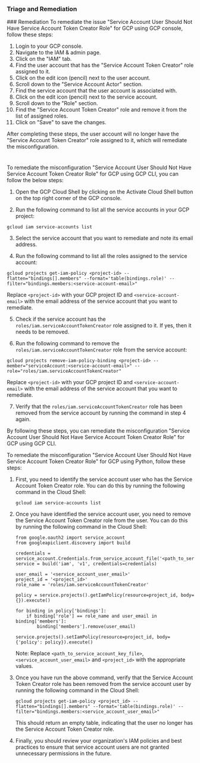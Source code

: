 
### Triage and Remediation
<Tabs>
<Tab title='Remediation'>
### Remediation

<AccordionGroup>
<Accordion title='Using Console' defaultOpen='true'>
To remediate the issue "Service Account User Should Not Have Service Account Token Creator Role" for GCP using GCP console, follow these steps:

1. Login to your GCP console.
2. Navigate to the IAM & admin page.
3. Click on the "IAM" tab.
4. Find the user account that has the "Service Account Token Creator" role assigned to it.
5. Click on the edit icon (pencil) next to the user account.
6. Scroll down to the "Service Account Actor" section.
7. Find the service account that the user account is associated with.
8. Click on the edit icon (pencil) next to the service account.
9. Scroll down to the "Role" section.
10. Find the "Service Account Token Creator" role and remove it from the list of assigned roles.
11. Click on "Save" to save the changes.

After completing these steps, the user account will no longer have the "Service Account Token Creator" role assigned to it, which will remediate the misconfiguration.

#
</Accordion>

<Accordion title='Using CLI'>
To remediate the misconfiguration "Service Account User Should Not Have Service Account Token Creator Role" for GCP using GCP CLI, you can follow the below steps:

1. Open the GCP Cloud Shell by clicking on the Activate Cloud Shell button on the top right corner of the GCP console.

2. Run the following command to list all the service accounts in your GCP project:

```
gcloud iam service-accounts list
```

3. Select the service account that you want to remediate and note its email address.

4. Run the following command to list all the roles assigned to the service account:

```
gcloud projects get-iam-policy <project-id> --flatten="bindings[].members" --format='table(bindings.role)' --filter="bindings.members:<service-account-email>"
```

Replace `<project-id>` with your GCP project ID and `<service-account-email>` with the email address of the service account that you want to remediate.

5. Check if the service account has the `roles/iam.serviceAccountTokenCreator` role assigned to it. If yes, then it needs to be removed.

6. Run the following command to remove the `roles/iam.serviceAccountTokenCreator` role from the service account:

```
gcloud projects remove-iam-policy-binding <project-id> --member="serviceAccount:<service-account-email>" --role="roles/iam.serviceAccountTokenCreator"
```

Replace `<project-id>` with your GCP project ID and `<service-account-email>` with the email address of the service account that you want to remediate.

7. Verify that the `roles/iam.serviceAccountTokenCreator` role has been removed from the service account by running the command in step 4 again.

By following these steps, you can remediate the misconfiguration "Service Account User Should Not Have Service Account Token Creator Role" for GCP using GCP CLI.
</Accordion>

<Accordion title='Using Python'>
To remediate the misconfiguration "Service Account User Should Not Have Service Account Token Creator Role" for GCP using Python, follow these steps:

1. First, you need to identify the service account user who has the Service Account Token Creator role. You can do this by running the following command in the Cloud Shell:

   ```
   gcloud iam service-accounts list
   ```

2. Once you have identified the service account user, you need to remove the Service Account Token Creator role from the user. You can do this by running the following command in the Cloud Shell:

   ```
   from google.oauth2 import service_account
   from googleapiclient.discovery import build

   credentials = service_account.Credentials.from_service_account_file('<path_to_service_account_key_file>')
   service = build('iam', 'v1', credentials=credentials)

   user_email = '<service_account_user_email>'
   project_id = '<project_id>'
   role_name = 'roles/iam.serviceAccountTokenCreator'

   policy = service.projects().getIamPolicy(resource=project_id, body={}).execute()

   for binding in policy['bindings']:
       if binding['role'] == role_name and user_email in binding['members']:
           binding['members'].remove(user_email)

   service.projects().setIamPolicy(resource=project_id, body={'policy': policy}).execute()
   ```

   Note: Replace `<path_to_service_account_key_file>`, `<service_account_user_email>` and `<project_id>` with the appropriate values.

3. Once you have run the above command, verify that the Service Account Token Creator role has been removed from the service account user by running the following command in the Cloud Shell:

   ```
   gcloud projects get-iam-policy <project_id> --flatten="bindings[].members" --format='table(bindings.role)' --filter="bindings.members:<service_account_user_email>"
   ```

   This should return an empty table, indicating that the user no longer has the Service Account Token Creator role.

4. Finally, you should review your organization's IAM policies and best practices to ensure that service account users are not granted unnecessary permissions in the future.
</Accordion>

</AccordionGroup>
</Tab>
</Tabs>
